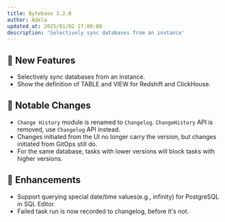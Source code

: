 ```yaml
---
title: Bytebase 3.2.0
author: Adela
updated_at: 2025/01/02 17:00:00
description: 'Selectively sync databases from an instance'
---
```



## 🚀 New Features

- Selectively sync databases from an instance.
- Show the definition of TABLE and VIEW for Redshift and ClickHouse.

## 🔔 Notable Changes

- `Change History` module is renamed to `Changelog`. `ChangeHistory` API is removed, use `Changelog` API instead.
- Changes initiated from the UI no longer carry the version, but changes initiated from GitOps still do.
- For the same database, tasks with lower versions will block tasks with higher versions.

## 🎄 Enhancements

- Support querying special date/time values(e.g., infinity) for PostgreSQL in SQL Editor.
- Failed task run is now recorded to changelog, before it's not.

<InstallUpgrade />
